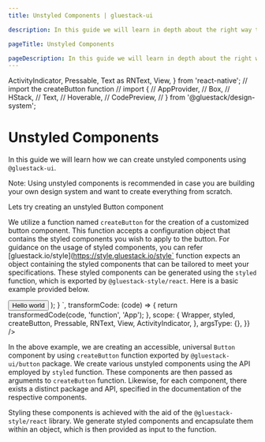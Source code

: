 ```yaml
---
title: Unstyled Components | gluestack-ui

description: In this guide we will learn in depth about the right way to create unstyled components.

pageTitle: Unstyled Components

pageDescription: In this guide we will learn in depth about the right way to create unstyled components.
---
```


  ActivityIndicator,
  Pressable,
  Text as RNText,
  View,
} from 'react-native';
// import the createButton function
// import {
//   AppProvider,
//   Box,
//   HStack,
//   Text,
//   Hoverable,
//   CodePreview,
// } from '@gluestack/design-system';

<Meta title="Core Concepts/Unstyled Components" />

# Unstyled Components

In this guide we will learn how we can create unstyled components using `@gluestack-ui`.

Note: Using unstyled components is recommended in case you are building your own design system and want to create everything from scratch.

Lets try creating an unstyled Button component

We utilize a function named `createButton` for the creation of a customized button component. This function accepts a configuration object that contains the styled components you wish to apply to the button. For guidance on the usage of styled components, you can refer [gluestack.io/style](https://style.gluestack.io/style` function expects an object containing the styled components that can be tailored to meet your specifications. These styled components can be generated using the `styled` function, which is exported by `@gluestack-style/react`. Here is a basic example provided below.

<AppProvider>
  <CodePreview
    showComponentRenderer={true}
    showArgsController={false}
    metaData={{
      code: `
    function App() {
      const Root = styled(Pressable, {});
      const Text = styled(RNText, {});
      const Group = styled(View, {});
      const GroupHSpacer = styled(View, {});
      const GroupVSpacer = styled(View, {});
      const Spinner = styled(ActivityIndicator, {});
      // Understanding the API
      const Button = createButton({
        Root,
        Text,
        Group,
        GroupHSpacer,
        GroupVSpacer,
        Spinner,
      });
      return (
        <Button.Group>
          <Button>
            <Button.Text sx={{_dark:{
              color:"white"
            }}}>Hello world</Button.Text>
          </Button>
        </Button.Group>
      );
    }
`,
      transformCode: (code) => {
        return transformedCode(code, 'function', 'App');
      },
      scope: {
        Wrapper,
        styled,
        createButton,
        Pressable,
        RNText,
        View,
        ActivityIndicator,
      },
      argsType: {},
    }}
  />
</AppProvider>

In the above example, we are creating an accessible, universal `Button` component by using `createButton` function exported by `@gluestack-ui/button` package. We create various unstyled components using the API employed by `styled` function. These components are then passed as arguments to `createButton` function. Likewise, for each component, there exists a distinct package and API, specified in the documentation of the respective components.

Styling these components is achieved with the aid of the `@gluestack-style/react` library. We generate styled components and encapsulate them within an object, which is then provided as input to the function.
